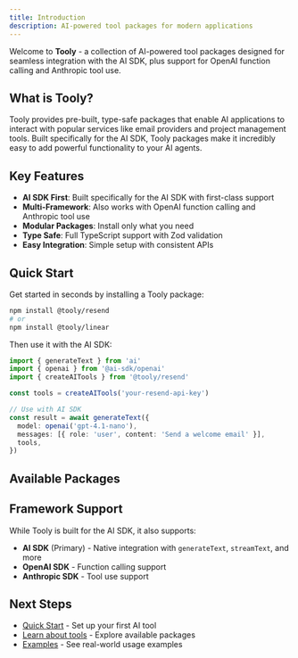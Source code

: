 ```yaml
---
title: Introduction
description: AI-powered tool packages for modern applications
---
```


Welcome to **Tooly** - a collection of AI-powered tool packages designed for seamless integration with the AI SDK, plus support for OpenAI function calling and Anthropic tool use.

## What is Tooly?

Tooly provides pre-built, type-safe packages that enable AI applications to interact with popular services like email providers and project management tools. Built specifically for the AI SDK, Tooly packages make it incredibly easy to add powerful functionality to your AI agents.

## Key Features

- **AI SDK First**: Built specifically for the AI SDK with first-class support
- **Multi-Framework**: Also works with OpenAI function calling and Anthropic tool use
- **Modular Packages**: Install only what you need
- **Type Safe**: Full TypeScript support with Zod validation
- **Easy Integration**: Simple setup with consistent APIs

## Quick Start

Get started in seconds by installing a Tooly package:

```bash
npm install @tooly/resend
# or
npm install @tooly/linear
```

Then use it with the AI SDK:

```typescript
import { generateText } from 'ai'
import { openai } from '@ai-sdk/openai'
import { createAITools } from '@tooly/resend'

const tools = createAITools('your-resend-api-key')

// Use with AI SDK
const result = await generateText({
  model: openai('gpt-4.1-nano'),
  messages: [{ role: 'user', content: 'Send a welcome email' }],
  tools,
})
```

## Available Packages

<Cards>
  <Card
    title="@tooly/core"
    href="/docs/tools/core"
    description="Base abstractions and utilities for building AI tool packages"
  />
  <Card title="@tooly/resend" href="/docs/tools/resend" description="Email tools powered by Resend API" />
  <Card title="@tooly/linear" href="/docs/tools/linear" description="Project management tools powered by Linear API" />
  <Card
    title="@tooly/notion"
    href="/docs/tools/notion"
    description="Database and page management tools powered by Notion API"
  />
  <Card
    title="@tooly/github"
    href="/docs/tools/github"
    description="Repository and issue management tools powered by GitHub API"
  />
  <Card
    title="@tooly/twilio"
    href="/docs/tools/twilio"
    description="SMS, WhatsApp, and voice communication tools powered by Twilio API"
  />
  <Card
    title="@tooly/supabase"
    href="/docs/tools/supabase"
    description="Database, auth, and storage tools powered by Supabase API"
  />
</Cards>

## Framework Support

While Tooly is built for the AI SDK, it also supports:

- **AI SDK** (Primary) - Native integration with `generateText`, `streamText`, and more
- **OpenAI SDK** - Function calling support
- **Anthropic SDK** - Tool use support

## Next Steps

- [Quick Start](/docs/getting-started/quick-start) - Set up your first AI tool
- [Learn about tools](/docs/tools) - Explore available packages
- [Examples](/docs/getting-started/examples) - See real-world usage examples

